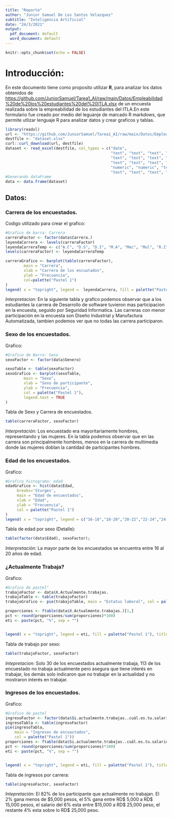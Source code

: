 ```yaml
---
title: "Reporte"
author: "Junior Samuel De Los Santos Velazquez"
subtitle: "Inteligencia Artificial"
date: "24/3/2021"
output:
  pdf_document: default
  word_document: default
---
```


```r
knitr::opts_chunk$set(echo = FALSE)
```

\pagebreak
# Introducción:

En este documento tiene como proposito utilizar **R**, para analizar los datos obtenidos  de <https://github.com/JuniorSamuel/Tarea1_AI/raw/main/Datos/Empleabilidad%20de%20los%20estudiantes%20del%20ITLA.xlsx> de un encuesta realizada sobre la empreabilidad de los estudiantes del ITLA.En este formulario fue creado por medio del leguanje de marcado R markdows, que permite utlizar lenguaje R para analizar datos y crear graficos y tablas.

```r
library(readxl)
url <- "https://github.com/JuniorSamuel/Tarea1_AI/raw/main/Datos/Empleabilidad%20de%20los%20estudiantes%20del%20ITLA.xlsx"
destfile <- "dataset.xlsx"
curl::curl_download(url, destfile)
dataset <- read_excel(destfile, col_types = c("date", 
                                              "text", "text", "text", "text", "numeric", 
                                              "text", "text", "text", "text", "skip", 
                                              "text", "text", "text", "text", "numeric", 
                                              "numeric", "numeric", "text", "text", 
                                              "text", "text", "text", "skip", "skip"))
#Generando dataFrame
data <- data.frame(dataset)
```

## Datos:

### Carrera de los encuestados.

Codigo utilizado para crear el grafico:

```r
#Grafico de barra: Carrera 
carreraFactor <- factor(data$Carrera.)
leyendaCarrera <- levels(carreraFactor)
leyendaCarreraTemp <- c("A.C", "D.S", "D.I", "M.A", "Mec", "Mul", "R.I", "S.I", "Son", "M.D.M")
levels(carreraFactor) <- leyendaCarreraTemp

carreraGrafico <- barplot(table(carreraFactor), 
        main = "Carrera",
        xlab = "Carrera de los encuatados", 
        ylab = "Frecuancia",
        col=palette("Pastel 1")
)
legend( x = "topright", legend =  leyendaCarrera, fill = palette("Pastel 1"), title = "Leyenda" )

```


_Interpretacion:_ En la siguiente tabla y grafico podemos observar que a los estudiantes la carrera de Desarrollo de software tuvieron mas participacion en la encuesta, seguido por Seguridad Informatica. Las carreras con menor participación en la encuesta son Diseño Industrial y Manufactura Automatizada, tambien podemos ver que no todas las carrera participaron.

### Sexo de los encuestados.

Grafico:
```r
#Grafico de Barra: Sexo
sexoFactor <- factor(data$Genero)

sexoTable <- table(sexoFactor)
sexoGrafico <- barplot(sexoTable, 
        main = "Sexo",
        xlab = "Sexo de participante",
        ylab = "Frecuencia", 
        col = palette("Pastel 1"),
        legend.text = TRUE
)


```

Tabla de Sexo y Carrera de encuestados.
```r
table(carreraFactor, sexoFactor)
```
_Interpretación:_ Los encuestado era mayoritariamente hombres, representando y las mujeres. En la tabla podemos observar que en las carrera son principalmente hombres, menos en la carrera de multimedia donde las mujeres doblan la cantidad de participantes hombres.

### Edad de los encuestados.

Grafico:
```r
#Grafico histograma: edad
edadGrafico <- hist(data$Edad, 
     breaks='Sturges',                
     main = "Edad de encuestados", 
     xlab = "Edad", 
     ylab = "Frecuencia",
     col = palette("Pastel 1")
)
legend( x = "topright", legend = c("16-18","18-20","20-22","22-24","24-26","26-28","28-30", "30-32","32-34", "34-36", "36-38", "38-40"), fill = palette("Pastel 1"), title = "Leyenda")
```

Tabla de edad por sexo (Detalle):
```r
table(factor(data$Edad), sexoFactor);
```

_Interpretación:_ La mayor parte de los encuestados se encuentra entre 16 al 20 años de edad.

### ¿Actualmente Trabaja?
Grafico:
```r
#Grafico de pastel"
trabajoFactor <- data$X.Actualmente.trabajas.
trabajoTable <- table(trabajoFactor)
trabajoGrafico <- pie(trabajoTable, main = "Estatus laboral", col = palette("Pastel 1"))

proporciones <- ftable(data$X.Actualmente.trabajas.)[1,]
pct <- round(proporciones/sum(proporciones)*100)
eti <- paste(pct, "%", sep = "")


legend( x = "topright", legend = eti, fill = palette("Pastel 1"), title = "Porcentaje")
```

Tabla de trabajo por sexo:
```r
table(trabajoFactor, sexoFactor)
```
_Intepretacion:_ Solo 30 de los encuestados actualmente trabaja, 113 de los  encuestado no trabaja actualmente pero asegura que tiene interés en trabajar, los demás solo indicaron que no trabajar en la actualidad y no mostraron interés en trabajar. 

### Ingresos de los encuestados.
Grafico:
```r
#Grafico de pastel
ingresoFactor <- factor(data$Si.actualmente.trabajas..cuál.es.tu.salario)
ingresoTabla <- table(ingresoFactor)
pie(ingresoTabla, 
    main = "Ingresos de encuastados",
    col = palette("Pastel 1"))
proporciones <- ftable(data$Si.actualmente.trabajas..cuál.es.tu.salario)[1,]
pct <- round(proporciones/sum(proporciones)*100)
eti <- paste(pct, "%", sep = "")


legend( x = "topright", legend = eti, fill = palette("Pastel 1"), title = "Porcentaje")
```

Tabla de ingresos por carrera:
```r
table(ingresoFactor, sexoFactor)
```

_Intepretación:_ El 82% de los participante que actualmente no trabajan. El 2% gana menos de \$5,000 pesos, el 5% gana entre RD\$ 5,000 a RD\$ 15,000 pesos, el salario del 6% esta entre \$15,000 a RD\$ 25,000 peso, el restante 4% esta sobre lo RD$ 25,000 peso.

